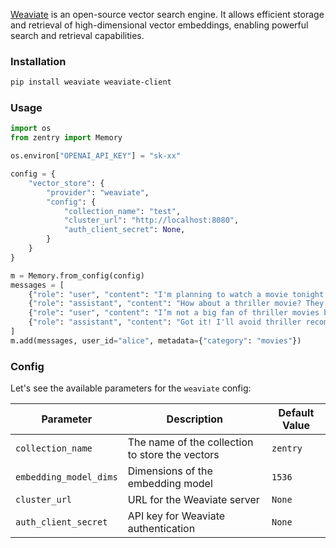 [Weaviate](https://weaviate.io/) is an open-source vector search engine. It allows efficient storage and retrieval of high-dimensional vector embeddings, enabling powerful search and retrieval capabilities.


### Installation
```bash
pip install weaviate weaviate-client
```

### Usage

```python Python
import os
from zentry import Memory

os.environ["OPENAI_API_KEY"] = "sk-xx"

config = {
    "vector_store": {
        "provider": "weaviate",
        "config": {
            "collection_name": "test",
            "cluster_url": "http://localhost:8080",
            "auth_client_secret": None,
        }
    }
}

m = Memory.from_config(config)
messages = [
    {"role": "user", "content": "I'm planning to watch a movie tonight. Any recommendations?"},
    {"role": "assistant", "content": "How about a thriller movie? They can be quite engaging."},
    {"role": "user", "content": "I’m not a big fan of thriller movies but I love sci-fi movies."},
    {"role": "assistant", "content": "Got it! I'll avoid thriller recommendations and suggest sci-fi movies in the future."}
]
m.add(messages, user_id="alice", metadata={"category": "movies"})
```

### Config

Let's see the available parameters for the `weaviate` config:

| Parameter | Description | Default Value |
| --- | --- | --- |
| `collection_name` | The name of the collection to store the vectors | `zentry` |
| `embedding_model_dims` | Dimensions of the embedding model | `1536` |
| `cluster_url` | URL for the Weaviate server | `None` |
| `auth_client_secret` | API key for Weaviate authentication | `None` |